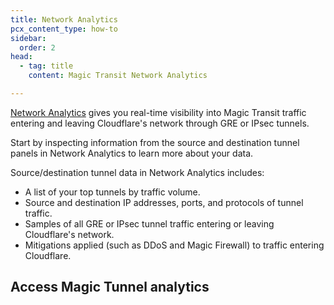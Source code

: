 ```yaml
---
title: Network Analytics
pcx_content_type: how-to
sidebar:
  order: 2
head:
  - tag: title
    content: Magic Transit Network Analytics

---
```



[Network Analytics](/analytics/network-analytics/) gives you real-time visibility into Magic Transit traffic entering and leaving Cloudflare's network through <GlossaryTooltip term="GRE tunnel">GRE</GlossaryTooltip> or <GlossaryTooltip term="IPsec tunnel">IPsec</GlossaryTooltip> tunnels.

<Render file="analytics/network-analytics-data-averages" product="networking-services" />

Start by inspecting information from the source and destination tunnel panels in Network Analytics to learn more about your data.

Source/destination tunnel data in Network Analytics includes:

- A list of your top tunnels by traffic volume.
- Source and destination <GlossaryTooltip term="IP address">IP addresses</GlossaryTooltip>, ports, and protocols of tunnel traffic.
- Samples of all GRE or IPsec tunnel traffic entering or leaving Cloudflare's network.
- Mitigations applied (such as DDoS and Magic Firewall) to traffic entering Cloudflare.

## Access Magic Tunnel analytics

<Render file="analytics/network-analytics" product="networking-services" />
